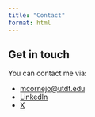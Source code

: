 ```yaml
---
title: "Contact"
format: html
---
```


## Get in touch

You can contact me via:

- <i class="fa-solid fa-envelope"></i> [mcornejo@utdt.edu](mailto:mcornejo@utdt.edu)
- <i class="fa-brands fa-linkedin"></i> [LinkedIn](https://www.linkedin.com/in/magdalena-cornejo-8803273/)
- <i class="fa-brands fa-x-twitter"></i> [X](https://x.com/mag_cornejo)